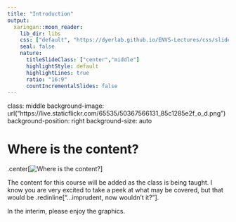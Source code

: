 ```yaml
---
title: "Introduction"
output:
  xaringan::moon_reader:
    lib_dir: libs
    css: ["default", "https://dyerlab.github.io/ENVS-Lectures/css/slide_styles.css", "https://dyerlab.github.io/ENVS-Lectures/css/slide_fonts.css"]
    seal: false
    nature:
      titleSlideClass: ["center","middle"]
      highlightStyle: default
      highlightLines: true
      ratio: "16:9"
      countIncrementalSlides: false
---
```

class: middle
background-image: url("https://live.staticflickr.com/65535/50367566131_85c1285e2f_o_d.png")
background-position: right
background-size: auto

# Where is the content?

.center[![Where is the content?](https://media.giphy.com/media/26DNkS7hlwrMPrOpi/giphy.gif)]


The content for this course will be added as the class is being taught.  I know you are very excited to take a peek at what may be covered, but that would be .redinline["...imprudent, now wouldn't it?"].  

In the interim, please enjoy the graphics.



